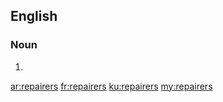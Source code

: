 ==English==

===Noun===
{{head|en|plural}}

# {{plural of|repairer|lang=en}}

[[ar:repairers]]
[[fr:repairers]]
[[ku:repairers]]
[[my:repairers]]